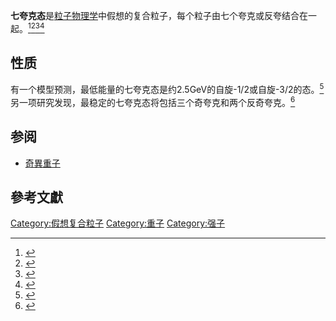 '''七夸克态'''是[[粒子物理学|粒子物理学]]中假想的复合粒子，每个粒子由七个夸克或反夸结合在一起。<ref>{{cite book |title=Issues in Nuclear, High Energy, Plasma, Particle, and Condensed Matter Physics: 2011 Edition |date=2012 |publisher=[[ScholarlyEditions|ScholarlyEditions]] |isbn=978-1-4649-6365-0 |page=606 |url=https://books.google.com/books?id=Vr2z8hIZCjAC&pg=PA606&dq=heptaquark |accessdate=23 June 2020 |language=en |archive-date=2021-11-11 |archive-url=https://web.archive.org/web/20211111094303/https://books.google.com/books?id=Vr2z8hIZCjAC&pg=PA606&dq=heptaquark }}</ref><ref>{{cite book |title=Hadron Spectroscopy |date=2003 |publisher=[[American_Institute_of_Physics|American Institute of Physics]] |isbn=978-0-7354-0197-6 |page=470 |url=https://books.google.com/books?id=tNzvAAAAMAAJ&q=heptaquark&dq=heptaquark&hl=en&sa=X&ved=2ahUKEwjMs_-vxJfqAhVm2aYKHcNHCq8Q6AEwAXoECAEQAg |accessdate=23 June 2020 |language=en |archive-date=2022-04-23 |archive-url=https://web.archive.org/web/20220423120018/https://books.google.com/books?id=tNzvAAAAMAAJ&q=heptaquark&dq=heptaquark&hl=en&sa=X&ved=2ahUKEwjMs_-vxJfqAhVm2aYKHcNHCq8Q6AEwAXoECAEQAg }}</ref><ref>{{cite book |last1=Bijker |first1=Roelof |last2=Casten |first2=R. |last3=Frank |first3=Alejandro |title=Nuclear Physics, Large and Small: International Conference on Microscopic Studies of Collective Phenomena |date=2004 |publisher=[[American_Institute_of_Physics|American Institute of Physics]] |isbn=978-0-7354-0207-2 |page=244 |url=https://books.google.com/books?id=tNjvAAAAMAAJ&q=heptaquark&dq=heptaquark |accessdate=23 June 2020 |language=en |archive-date=2021-11-11 |archive-url=https://web.archive.org/web/20211111094304/https://books.google.com/books?id=tNjvAAAAMAAJ&q=heptaquark&dq=heptaquark }}</ref><ref>{{cite book |last1=Hosaka |first1=Atsushi |last2=Hotta |first2=Tomoaki |title=Pentaquark04 - Proceedings Of The International Workshop |date=2005 |publisher=[[World_Scientific|World Scientific]] |isbn=978-981-4480-35-2 |page=393 |url=https://books.google.com/books?id=juDICgAAQBAJ&pg=PA393 |accessdate=23 June 2020 |language=en |archive-date=2021-11-11 |archive-url=https://web.archive.org/web/20211111094301/https://books.google.com/books?id=juDICgAAQBAJ&pg=PA393 }}</ref>

==性质==
有一个模型预测，最低能量的七夸克态是约2.5GeV的自旋-1/2或自旋-3/2的态。<ref>{{cite journal|last1=Nuñez V.|first1=M.|last2=Lerma H.|first2=S.|last3=Hess|first3=P. O.|last4=Jesgarz|first4=S.|last5=Civitarese|first5=O.|last6=Reboiro|first6=M.|date=23 August 2004|title=Modeling pentaquark and heptaquark states|journal=[[Physical_Review_C|Physical Review C]]|volume=70|issue=2|arxiv=nucl-th/0405052|doi=10.1103/PhysRevC.70.025201}}</ref> 另一项研究发现，最稳定的七夸克态将包括三个奇夸克和两个反奇夸克。<ref>{{cite journal|last1=Park|first1=Aaron|last2=Park|first2=Woosung|last3=Lee|first3=Su Houng|date=30 August 2017|title=Heptaquarks with two heavy antiquarks in a simple chromomagnetic model|journal=[[Physical_Review_D|Physical Review D]]|volume=96|issue=3|pages=034029|arxiv=1706.10025|doi=10.1103/PhysRevD.96.034029|issn=2470-0010}}</ref>

==参阅==
*[[奇異重子|奇異重子]]

==參考文獻==
{{Reflist}}

[[Category:假想复合粒子|Category:假想复合粒子]]
[[Category:重子|Category:重子]]
[[Category:强子|Category:强子]]